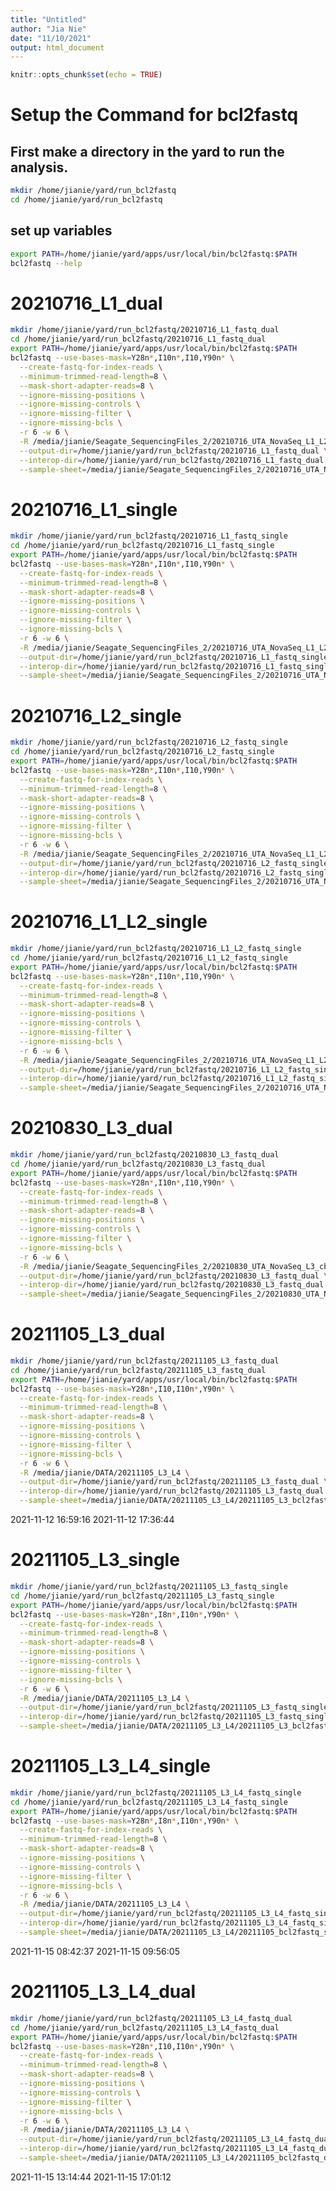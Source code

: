 ```yaml
---
title: "Untitled"
author: "Jia Nie"
date: "11/10/2021"
output: html_document
---
```


```r
knitr::opts_chunk$set(echo = TRUE)
```

# Setup the Command for bcl2fastq
## First make a directory in the yard to run the analysis.
```bash
mkdir /home/jianie/yard/run_bcl2fastq
cd /home/jianie/yard/run_bcl2fastq
``` 

## set up variables
```bash
export PATH=/home/jianie/yard/apps/usr/local/bin/bcl2fastq:$PATH
bcl2fastq --help
```


# 20210716_L1_dual
```bash
mkdir /home/jianie/yard/run_bcl2fastq/20210716_L1_fastq_dual
cd /home/jianie/yard/run_bcl2fastq/20210716_L1_fastq_dual
export PATH=/home/jianie/yard/apps/usr/local/bin/bcl2fastq:$PATH
bcl2fastq --use-bases-mask=Y28n*,I10n*,I10,Y90n* \
  --create-fastq-for-index-reads \
  --minimum-trimmed-read-length=8 \
  --mask-short-adapter-reads=8 \
  --ignore-missing-positions \
  --ignore-missing-controls \
  --ignore-missing-filter \
  --ignore-missing-bcls \
  -r 6 -w 6 \
  -R /media/jianie/Seagate_SequencingFiles_2/20210716_UTA_NovaSeq_L1_L2_cbcl \
  --output-dir=/home/jianie/yard/run_bcl2fastq/20210716_L1_fastq_dual \
  --interop-dir=/home/jianie/yard/run_bcl2fastq/20210716_L1_fastq_dual \
  --sample-sheet=/media/jianie/Seagate_SequencingFiles_2/20210716_UTA_NovaSeq_L1_L2_cbcl/20210716_L1_fastq_dual.csv
```

# 20210716_L1_single
```bash
mkdir /home/jianie/yard/run_bcl2fastq/20210716_L1_fastq_single
cd /home/jianie/yard/run_bcl2fastq/20210716_L1_fastq_single
export PATH=/home/jianie/yard/apps/usr/local/bin/bcl2fastq:$PATH
bcl2fastq --use-bases-mask=Y28n*,I10n*,I10,Y90n* \
  --create-fastq-for-index-reads \
  --minimum-trimmed-read-length=8 \
  --mask-short-adapter-reads=8 \
  --ignore-missing-positions \
  --ignore-missing-controls \
  --ignore-missing-filter \
  --ignore-missing-bcls \
  -r 6 -w 6 \
  -R /media/jianie/Seagate_SequencingFiles_2/20210716_UTA_NovaSeq_L1_L2_cbcl \
  --output-dir=/home/jianie/yard/run_bcl2fastq/20210716_L1_fastq_single \
  --interop-dir=/home/jianie/yard/run_bcl2fastq/20210716_L1_fastq_single \
  --sample-sheet=/media/jianie/Seagate_SequencingFiles_2/20210716_UTA_NovaSeq_L1_L2_cbcl/20210716_L1_fastq_single.csv
```


# 20210716_L2_single
```bash
mkdir /home/jianie/yard/run_bcl2fastq/20210716_L2_fastq_single
cd /home/jianie/yard/run_bcl2fastq/20210716_L2_fastq_single
export PATH=/home/jianie/yard/apps/usr/local/bin/bcl2fastq:$PATH
bcl2fastq --use-bases-mask=Y28n*,I10n*,I10,Y90n* \
  --create-fastq-for-index-reads \
  --minimum-trimmed-read-length=8 \
  --mask-short-adapter-reads=8 \
  --ignore-missing-positions \
  --ignore-missing-controls \
  --ignore-missing-filter \
  --ignore-missing-bcls \
  -r 6 -w 6 \
  -R /media/jianie/Seagate_SequencingFiles_2/20210716_UTA_NovaSeq_L1_L2_cbcl \
  --output-dir=/home/jianie/yard/run_bcl2fastq/20210716_L2_fastq_single \
  --interop-dir=/home/jianie/yard/run_bcl2fastq/20210716_L2_fastq_single \
  --sample-sheet=/media/jianie/Seagate_SequencingFiles_2/20210716_UTA_NovaSeq_L1_L2_cbcl/20210716_L2_fastq_single.csv
```


# 20210716_L1_L2_single
```bash
mkdir /home/jianie/yard/run_bcl2fastq/20210716_L1_L2_fastq_single
cd /home/jianie/yard/run_bcl2fastq/20210716_L1_L2_fastq_single
export PATH=/home/jianie/yard/apps/usr/local/bin/bcl2fastq:$PATH
bcl2fastq --use-bases-mask=Y28n*,I10n*,I10,Y90n* \
  --create-fastq-for-index-reads \
  --minimum-trimmed-read-length=8 \
  --mask-short-adapter-reads=8 \
  --ignore-missing-positions \
  --ignore-missing-controls \
  --ignore-missing-filter \
  --ignore-missing-bcls \
  -r 6 -w 6 \
  -R /media/jianie/Seagate_SequencingFiles_2/20210716_UTA_NovaSeq_L1_L2_cbcl \
  --output-dir=/home/jianie/yard/run_bcl2fastq/20210716_L1_L2_fastq_single \
  --interop-dir=/home/jianie/yard/run_bcl2fastq/20210716_L1_L2_fastq_single \
  --sample-sheet=/media/jianie/Seagate_SequencingFiles_2/20210716_UTA_NovaSeq_L1_L2_cbcl/20210716_L1_L2_fastq_single.csv
```

# 20210830_L3_dual
```bash
mkdir /home/jianie/yard/run_bcl2fastq/20210830_L3_fastq_dual
cd /home/jianie/yard/run_bcl2fastq/20210830_L3_fastq_dual
export PATH=/home/jianie/yard/apps/usr/local/bin/bcl2fastq:$PATH
bcl2fastq --use-bases-mask=Y28n*,I10n*,I10,Y90n* \
  --create-fastq-for-index-reads \
  --minimum-trimmed-read-length=8 \
  --mask-short-adapter-reads=8 \
  --ignore-missing-positions \
  --ignore-missing-controls \
  --ignore-missing-filter \
  --ignore-missing-bcls \
  -r 6 -w 6 \
  -R /media/jianie/Seagate_SequencingFiles_2/20210830_UTA_NovaSeq_L3_cbcl \
  --output-dir=/home/jianie/yard/run_bcl2fastq/20210830_L3_fastq_dual \
  --interop-dir=/home/jianie/yard/run_bcl2fastq/20210830_L3_fastq_dual \
  --sample-sheet=/media/jianie/Seagate_SequencingFiles_2/20210830_UTA_NovaSeq_L3_cbcl/20210830_L3_SampleSheet_Dual_zibiao.csv
```


# 20211105_L3_dual
```bash
mkdir /home/jianie/yard/run_bcl2fastq/20211105_L3_fastq_dual
cd /home/jianie/yard/run_bcl2fastq/20211105_L3_fastq_dual
export PATH=/home/jianie/yard/apps/usr/local/bin/bcl2fastq:$PATH
bcl2fastq --use-bases-mask=Y28n*,I10,I10n*,Y90n* \
  --create-fastq-for-index-reads \
  --minimum-trimmed-read-length=8 \
  --mask-short-adapter-reads=8 \
  --ignore-missing-positions \
  --ignore-missing-controls \
  --ignore-missing-filter \
  --ignore-missing-bcls \
  -r 6 -w 6 \
  -R /media/jianie/DATA/20211105_L3_L4 \
  --output-dir=/home/jianie/yard/run_bcl2fastq/20211105_L3_fastq_dual \
  --interop-dir=/home/jianie/yard/run_bcl2fastq/20211105_L3_fastq_dual \
  --sample-sheet=/media/jianie/DATA/20211105_L3_L4/20211105_L3_bcl2fastq_dual.zibiao.csv
```
2021-11-12 16:59:16
2021-11-12 17:36:44 


# 20211105_L3_single
```bash
mkdir /home/jianie/yard/run_bcl2fastq/20211105_L3_fastq_single
cd /home/jianie/yard/run_bcl2fastq/20211105_L3_fastq_single
export PATH=/home/jianie/yard/apps/usr/local/bin/bcl2fastq:$PATH
bcl2fastq --use-bases-mask=Y28n*,I8n*,I10n*,Y90n* \
  --create-fastq-for-index-reads \
  --minimum-trimmed-read-length=8 \
  --mask-short-adapter-reads=8 \
  --ignore-missing-positions \
  --ignore-missing-controls \
  --ignore-missing-filter \
  --ignore-missing-bcls \
  -r 6 -w 6 \
  -R /media/jianie/DATA/20211105_L3_L4 \
  --output-dir=/home/jianie/yard/run_bcl2fastq/20211105_L3_fastq_single \
  --interop-dir=/home/jianie/yard/run_bcl2fastq/20211105_L3_fastq_single \
  --sample-sheet=/media/jianie/DATA/20211105_L3_L4/20211105_L3_bcl2fastq_single.zibiao.csv
```


# 20211105_L3_L4_single
```bash
mkdir /home/jianie/yard/run_bcl2fastq/20211105_L3_L4_fastq_single
cd /home/jianie/yard/run_bcl2fastq/20211105_L3_L4_fastq_single
export PATH=/home/jianie/yard/apps/usr/local/bin/bcl2fastq:$PATH
bcl2fastq --use-bases-mask=Y28n*,I8n*,I10n*,Y90n* \
  --create-fastq-for-index-reads \
  --minimum-trimmed-read-length=8 \
  --mask-short-adapter-reads=8 \
  --ignore-missing-positions \
  --ignore-missing-controls \
  --ignore-missing-filter \
  --ignore-missing-bcls \
  -r 6 -w 6 \
  -R /media/jianie/DATA/20211105_L3_L4 \
  --output-dir=/home/jianie/yard/run_bcl2fastq/20211105_L3_L4_fastq_single \
  --interop-dir=/home/jianie/yard/run_bcl2fastq/20211105_L3_L4_fastq_single \
  --sample-sheet=/media/jianie/DATA/20211105_L3_L4/20211105_bcl2fastq_single.csv
```
2021-11-15 08:42:37 
2021-11-15 09:56:05 


# 20211105_L3_L4_dual
```bash
mkdir /home/jianie/yard/run_bcl2fastq/20211105_L3_L4_fastq_dual
cd /home/jianie/yard/run_bcl2fastq/20211105_L3_L4_fastq_dual
export PATH=/home/jianie/yard/apps/usr/local/bin/bcl2fastq:$PATH
bcl2fastq --use-bases-mask=Y28n*,I10,I10n*,Y90n* \
  --create-fastq-for-index-reads \
  --minimum-trimmed-read-length=8 \
  --mask-short-adapter-reads=8 \
  --ignore-missing-positions \
  --ignore-missing-controls \
  --ignore-missing-filter \
  --ignore-missing-bcls \
  -r 6 -w 6 \
  -R /media/jianie/DATA/20211105_L3_L4 \
  --output-dir=/home/jianie/yard/run_bcl2fastq/20211105_L3_L4_fastq_dual \
  --interop-dir=/home/jianie/yard/run_bcl2fastq/20211105_L3_L4_fastq_dual \
  --sample-sheet=/media/jianie/DATA/20211105_L3_L4/20211105_bcl2fastq_dual.csv
```
2021-11-15 13:14:44
2021-11-15 17:01:12 




